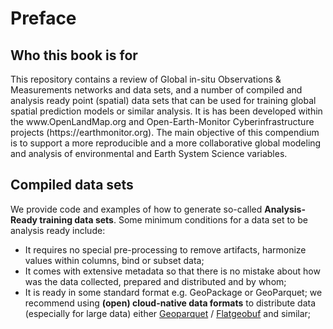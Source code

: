 # Preface {.unnumbered}

## Who this book is for

This repository contains a review of Global in-situ Observations & Measurements 
networks and data sets, and a number of compiled and analysis ready point (spatial) 
data sets that can be used for training global spatial prediction models or similar 
analysis. It is has been developed within the www.OpenLandMap.org and Open-Earth-Monitor 
Cyberinfrastructure projects (https://earthmonitor.org). The main objective of this 
compendium is to support a more reproducible and a more collaborative global modeling 
and analysis of environmental and Earth System Science variables.

## Compiled data sets

We provide code and examples of how to generate so-called **Analysis-Ready training 
data sets**. Some minimum conditions for a data set to be analysis ready include:

-  It requires no special pre-processing to remove artifacts, harmonize values within columns, bind or subset data;
-  It comes with extensive metadata so that there is no mistake about how was the data collected, prepared and distributed and by whom;
-  It is ready in some standard format e.g. GeoPackage or GeoParquet; we recommend using **(open) cloud-native data formats** to distribute data (especially for large data) either [Geoparquet](https://geoparquet.org/) / [Flatgeobuf](https://flatgeobuf.org/) and similar;
